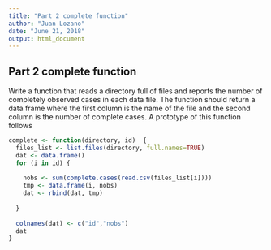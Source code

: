 ---
title: "Part 2 complete function"
author: "Juan Lozano"
date: "June 21, 2018"
output: html_document
---

## Part 2 complete function

Write a function that reads a directory full of files and reports the number of completely observed cases in each data file. The function should return a data frame where the first column is the name of the file and the second column is the number of complete cases. A prototype of this function follows

```{r cars}
complete <- function(directory, id)  {
  files_list <- list.files(directory, full.names=TRUE)  
  dat <- data.frame()                            
  for (i in id) {                                
   
    nobs <- sum(complete.cases(read.csv(files_list[i])))
    tmp <- data.frame(i, nobs)
    dat <- rbind(dat, tmp)
    
  }
  
  colnames(dat) <- c("id","nobs")
  dat
}
```

